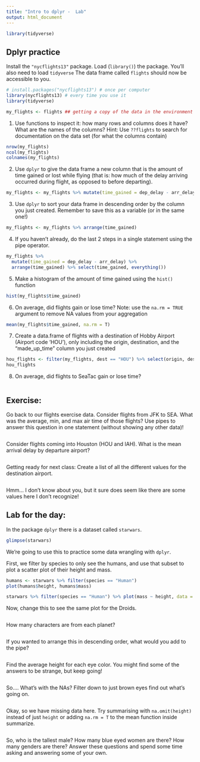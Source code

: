 ```yaml
---
title: "Intro to dplyr -  Lab"
output: html_document
---
```

```r
library(tidyverse)
```




## Dplyr practice

Install the `"nycflights13"` package. Load (`library()`) the package.
You'll also need to load `tidyverse` The data frame called `flights` should now be accessible to you.

```r
# install.packages("nycflights13") # once per computer 
library(nycflights13) # every time you use it
library(tidyverse)

my_flights <- flights ## getting a copy of the data in the environment
```


1. Use functions to inspect it: how many rows and columns does it have? What are the names of the columns? Hint: Use `??flights` to search for documentation on the data set (for what the columns contain)

```r
nrow(my_flights)
ncol(my_flights)
colnames(my_flights)
```


2. Use `dplyr` to give the data frame a new column that is the amount of time gained or lost while flying (that is: how much of the delay arriving occurred during flight, as opposed to before departing).

```r
my_flights <- my_flights %>% mutate(time_gained = dep_delay - arr_delay)
```



3. Use `dplyr` to sort your data frame in descending order by the column you just created. Remember to save this as a variable (or in the same one!)

```r
my_flights <- my_flights %>% arrange(time_gained)
```

4. If you haven't already, do the last 2 steps in a single statement using the pipe operator. 

```r
my_flights %>%
  mutate(time_gained = dep_delay - arr_delay) %>%
  arrange(time_gained) %>% select(time_gained, everything())
```

5. Make a histogram of the amount of time gained using the `hist()` function

```r
hist(my_flights$time_gained)
```


6. On average, did flights gain or lose time? Note: use the `na.rm = TRUE` argument to remove NA values from your aggregation

```r
mean(my_flights$time_gained, na.rm = T)

```


7. Create a data.frame of flights with a destination of Hobby Airport (Airport code 'HOU'), only including the origin, destination, and the "made_up_time" column you just created

```r
hou_flights <- filter(my_flights, dest == "HOU") %>% select(origin, dest, time_gained)
hou_flights
```


8. On average, did flights to SeaTac gain or lose time?


```r


```

  
## Exercise: 


Go back to our flights exercise data. Consider flights from JFK to SEA. What was the average, min, and max air time of those flights? Use pipes to answer this question in one statement (without showing any other data)!

```r


```

Consider flights coming into Houston (HOU and IAH). What is the mean arrival delay by departure airport? 

```r


```

Getting ready for next class: Create a list of all the different values for the destination airport.

```r


```

Hmm... I don't know about you, but it sure does seem like there are some values here I don't recognize! 


## Lab for the day:


In the package `dplyr` there is a dataset called `starwars`. 

```r
glimpse(starwars)
```


We're going to use this to practice some data wrangling with `dplyr`. 

First, we filter by species to only see the humans, and use that subset to plot a scatter plot of their height and mass.  

```r
humans <- starwars %>% filter(species == "Human")
plot(humans$height, humans$mass)

starwars %>% filter(species == "Human") %>% plot(mass ~ height, data = .)

```

Now, change this to see the same plot for the Droids. 

```r


```


How many characters are from each planet?

```r



```

If you wanted to arrange this in descending order, what would you add to the pipe? 

```r

```

Find the average height for each eye color. You might find some of the answers to be strange, but keep going! 

```r


```

So.... What's with the NAs? Filter down to just brown eyes find out what's going on. 


```r


```

Okay, so we have missing data here. Try summarising with `na.omit(height)` instead of just `height` or adding `na.rm = T` to the mean function inside summarize. 


```r


```

So, who is the tallest male? How many blue eyed women are there? How many genders are there? Answer these questions and spend some time asking and answering some of your own. 


```r

```


